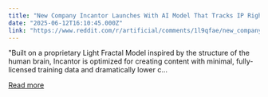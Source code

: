 ```yaml
---
title: "New Company Incantor Launches With AI Model That Tracks IP Rights"
date: "2025-06-12T16:10:45.000Z"
link: "https://www.reddit.com/r/artificial/comments/1l9qfae/new_company_incantor_launches_with_ai_model_that/"
---
```


"Built on a proprietary Light Fractal Model inspired by the structure of the human brain, Incantor is optimized for creating content with minimal, fully-licensed training data and dramatically lower c...

[Read more](https://www.reddit.com/r/artificial/comments/1l9qfae/new_company_incantor_launches_with_ai_model_that/)
